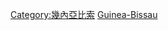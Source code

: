 {{catmore}}
{{Commonscat|Transport in Guinea-Bissau}}

[[Category:幾內亞比索|Category:幾內亞比索]]
[[Category:非洲各国交通|Guinea-Bissau]]